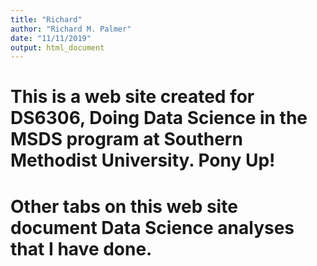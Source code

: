 ```yaml
---
title: "Richard"
author: "Richard M. Palmer"
date: "11/11/2019"
output: html_document
---
```


# This is a web site created for DS6306, Doing Data Science in the MSDS program at Southern Methodist University.  Pony Up!

# Other tabs on this web site document Data Science analyses that I have done.

